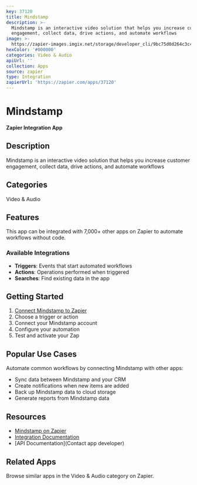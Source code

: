 ```yaml
---
key: 37120
title: Mindstamp
description: >-
  Mindstamp is an interactive video solution that helps you increase customer
  engagement, collect data, drive actions, and automate workflows
image: >-
  https://zapier-images.imgix.net/storage/developer_cli/9bc75d0d264c3c43cb9e8b9db15ffeb0.png?auto=format%2Ccompress&ixlib=python-3.0.0&q=50
hexColor: '#000000'
categories: Video & Audio
apiUrl: ''
collection: Apps
source: zapier
type: Integration
zapierUrl: 'https://zapier.com/apps/37120'
---
```

# Mindstamp

**Zapier Integration App**

## Description

Mindstamp is an interactive video solution that helps you increase customer engagement, collect data, drive actions, and automate workflows

## Categories

Video & Audio

## Features

This app can be integrated with 7,000+ other apps on Zapier to automate workflows without code.

### Available Integrations

- **Triggers**: Events that start automated workflows
- **Actions**: Operations performed when triggered
- **Searches**: Find existing data in the app

## Getting Started

1. [Connect Mindstamp to Zapier](https://zapier.com/apps/37120)
2. Choose a trigger or action
3. Connect your Mindstamp account
4. Configure your automation
5. Test and activate your Zap

## Popular Use Cases

Automate common workflows by connecting Mindstamp with other apps:

- Sync data between Mindstamp and your CRM
- Create notifications when new items are added
- Back up Mindstamp data to cloud storage
- Generate reports from Mindstamp data

## Resources

- [Mindstamp on Zapier](https://zapier.com/apps/37120)
- [Integration Documentation](https://zapier.com/apps/37120/integrations)
- [API Documentation](Contact app developer)

## Related Apps

Browse similar apps in the Video & Audio category on Zapier.
